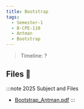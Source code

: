 ```yaml
---
title: Bootstrap
tags:
  - Semester-1
  - B-CPE-110
  - Antman
  - Bootstrap
---
```

> Timeline: ?


## Files 📂

:::note 2025 Subject and Files
- [Bootstrap_Antman.pdf](https://github.com/Studio-17/Epitech-Subjects/raw/main/Semester-1/B-CPE-110/Antman/Bootstrap/Bootstrap_Antman.pdf)
:::

